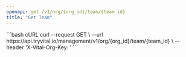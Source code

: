 ```yaml
---
openapi: get /v1/org/{org_id}/team/{team_id}
title: "Get Team"
---
```



<OrgManagementAPI />


<RequestExample>
```bash cURL
curl --request GET \
  --url https://api.tryvital.io/management/v1/org/{org_id}/team/{team_id} \
  --header 'X-Vital-Org-Key: <api-key>'
```
</RequestExample>
